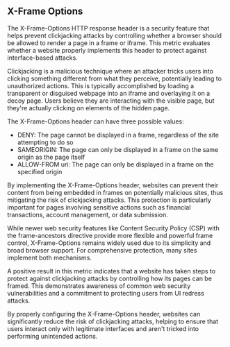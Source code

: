 ## X-Frame Options

The X-Frame-Options HTTP response header is a security feature that helps prevent clickjacking attacks by controlling whether a browser should be allowed to render a page in a frame or iframe. This metric evaluates whether a website properly implements this header to protect against interface-based attacks.

Clickjacking is a malicious technique where an attacker tricks users into clicking something different from what they perceive, potentially leading to unauthorized actions. This is typically accomplished by loading a transparent or disguised webpage into an iframe and overlaying it on a decoy page. Users believe they are interacting with the visible page, but they're actually clicking on elements of the hidden page.

The X-Frame-Options header can have three possible values:
- DENY: The page cannot be displayed in a frame, regardless of the site attempting to do so
- SAMEORIGIN: The page can only be displayed in a frame on the same origin as the page itself
- ALLOW-FROM uri: The page can only be displayed in a frame on the specified origin

By implementing the X-Frame-Options header, websites can prevent their content from being embedded in frames on potentially malicious sites, thus mitigating the risk of clickjacking attacks. This protection is particularly important for pages involving sensitive actions such as financial transactions, account management, or data submission.

While newer web security features like Content Security Policy (CSP) with the frame-ancestors directive provide more flexible and powerful frame control, X-Frame-Options remains widely used due to its simplicity and broad browser support. For comprehensive protection, many sites implement both mechanisms.

A positive result in this metric indicates that a website has taken steps to protect against clickjacking attacks by controlling how its pages can be framed. This demonstrates awareness of common web security vulnerabilities and a commitment to protecting users from UI redress attacks.

By properly configuring the X-Frame-Options header, websites can significantly reduce the risk of clickjacking attacks, helping to ensure that users interact only with legitimate interfaces and aren't tricked into performing unintended actions.

